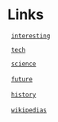 
= Links =

  [[interesting]]

  [[tech]]

  [[science]]
 
  [[future]]
 
  [[history]]
 
  [[wikipedias]]
